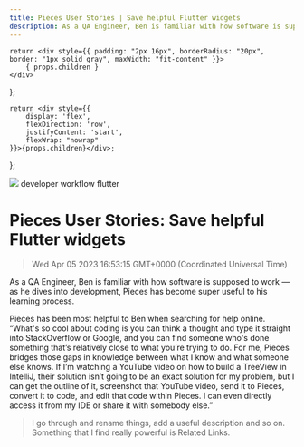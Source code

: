 ```yaml
---
title: Pieces User Stories | Save helpful Flutter widgets
description: As a QA Engineer, Ben is familiar with how software is supposed to work— as he dives into development, Pieces has become super useful to his learning process.
---
```


    return <div style={{ padding: "2px 16px", borderRadius: "20px", border: "1px solid gray", maxWidth: "fit-content" }}>
        { props.children }
    </div>
};

    return <div style={{
        display: 'flex',
        flexDirection: 'row',
        justifyContent: 'start',
        flexWrap: "nowrap"
    }}>{props.children}</div>;

};

<link rel="canonical" href="https://code.pieces.app/blog/save-helpful-flutter-widgets" />

![](https://uploads-ssl.webflow.com/6143afec68f555387049efb3/62f4187132f464ae44e21765_save-helpful-flutter-widgets.jpg)
<GridFlexRow><Tag>developer workflow</Tag> <Tag>flutter</Tag></GridFlexRow>

# Pieces User Stories: Save helpful Flutter widgets
> Wed Apr 05 2023 16:53:15 GMT+0000 (Coordinated Universal Time)

As a QA Engineer, Ben is familiar with how software is supposed to work — as he dives into development, Pieces has become super useful to his learning process.

Pieces has been most helpful to Ben when searching for help online. “What's so cool about coding is you can think a thought and type it straight into StackOverflow or Google, and you can find someone who's done something that’s relatively close to what you’re trying to do. For me, Pieces bridges those gaps in knowledge between what I know and what someone else knows. If I’m watching a YouTube video on how to build a TreeView in IntelliJ, their solution isn’t going to be an exact solution for my problem, but I can get the outline of it, screenshot that YouTube video, send it to Pieces, convert it to code, and edit that code within Pieces. I can even directly access it from my IDE or share it with somebody else.”

> I go through and rename things, add a useful description and so on. Something that I find really powerful is Related Links.

